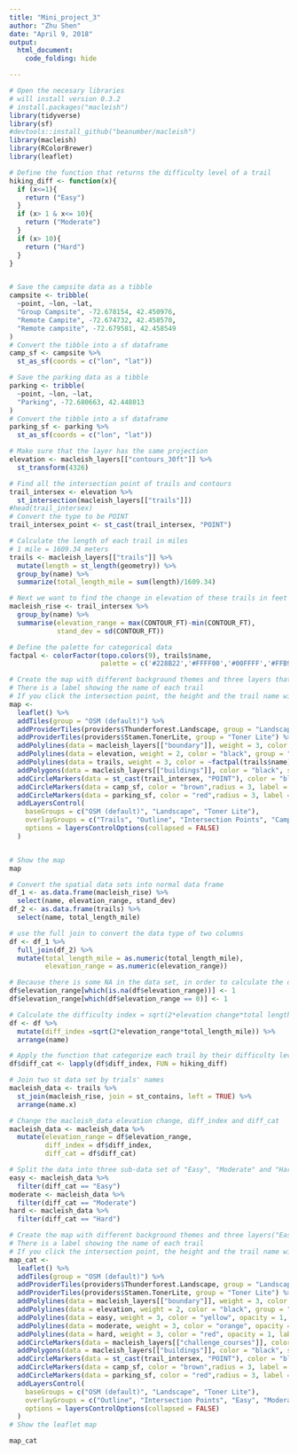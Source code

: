 ---
title: "Mini_project_3"
author: "Zhu Shen"
date: "April 9, 2018"
output:
  html_document:
    code_folding: hide

---

```{r setup, include=FALSE}
# Open the necesary libraries 
# will install version 0.3.2
# install.packages("macleish")
library(tidyverse)
library(sf)
#devtools::install_github("beanumber/macleish")
library(macleish)
library(RColorBrewer)
library(leaflet)
```

```{r, warning = FALSE, message = FALSE}
# Define the function that returns the difficulty level of a trail
hiking_diff <- function(x){
  if (x<=1){
    return ("Easy")
  }
  if (x> 1 & x<= 10){
    return ("Moderate")
  }
  if (x> 10){
    return ("Hard")
  }
}


# Save the campsite data as a tibble 
campsite <- tribble(
  ~point, ~lon, ~lat,
  "Group Campsite", -72.678154, 42.450976, 
  "Remote Campite", -72.674732, 42.458570, 
  "Remote campsite", -72.679581, 42.458549
)
# Convert the tibble into a sf dataframe
camp_sf <- campsite %>%
  st_as_sf(coords = c("lon", "lat"))

# Save the parking data as a tibble 
parking <- tribble(
  ~point, ~lon, ~lat,
  "Parking", -72.680663, 42.448013
)
# Convert the tibble into a sf dataframe
parking_sf <- parking %>%
  st_as_sf(coords = c("lon", "lat"))
```

```{r, warning = FALSE, message = FALSE}
# Make sure that the layer has the same projection 
elevation <- macleish_layers[["contours_30ft"]] %>%
  st_transform(4326) 

# Find all the intersection point of trails and contours 
trail_intersex <- elevation %>%
  st_intersection(macleish_layers[["trails"]])
#head(trail_intersex)
# Convert the type to be POINT  
trail_intersex_point <- st_cast(trail_intersex, "POINT")

# Calculate the length of each trail in miles 
# 1 mile = 1609.34 meters
trails <- macleish_layers[["trails"]] %>%
  mutate(length = st_length(geometry)) %>%
  group_by(name) %>%
  summarize(total_length_mile = sum(length)/1609.34)

# Next we want to find the change in elevation of these trails in feet 
macleish_rise <- trail_intersex %>%
  group_by(name) %>%
  summarise(elevation_range = max(CONTOUR_FT)-min(CONTOUR_FT), 
            stand_dev = sd(CONTOUR_FT))

# Define the palette for categorical data 
factpal <- colorFactor(topo.colors(9), trails$name, 
                       palette = c('#228B22','#FFFF00','#00FFFF','#FFB90F','#6495ED', '#FF0000','#FF82AB','#836FFF','#FFBBFF'))

# Create the map with different background themes and three layers that are controlled by the button 
# There is a label showing the name of each trail
# If you click the intersection point, the height and the trail name will pop up
map <- 
  leaflet() %>%
  addTiles(group = "OSM (default)") %>%
  addProviderTiles(providers$Thunderforest.Landscape, group = "Landscape") %>%
  addProviderTiles(providers$Stamen.TonerLite, group = "Toner Lite") %>%
  addPolylines(data = macleish_layers[["boundary"]], weight = 3, color = "green", fill = "green", group = "Outline") %>%
  addPolylines(data = elevation, weight = 2, color = "black", group = "Outline") %>%
  addPolylines(data = trails, weight = 3, color = ~factpal(trails$name), opacity = 1, label = ~name, group = "Trails") %>%
  addPolygons(data = macleish_layers[["buildings"]], color = "black", stroke = FALSE, label = "Buildings") %>%
  addCircleMarkers(data = st_cast(trail_intersex, "POINT"), color = "blue",radius = 3, popup = ~paste("Trail: ",name,"<br/>Elevation: ", CONTOUR_FT, "ft"), group = "Intersection Points") %>%
  addCircleMarkers(data = camp_sf, color = "brown",radius = 3, label = ~point, group = "Campsites") %>%
  addCircleMarkers(data = parking_sf, color = "red",radius = 3, label = ~point, group = "Parking") %>%
  addLayersControl(
    baseGroups = c("OSM (default)", "Landscape", "Toner Lite"),
    overlayGroups = c("Trails", "Outline", "Intersection Points", "Campsites", "Parking"),
    options = layersControlOptions(collapsed = FALSE)
  )


# Show the map
map

```

```{r, message = FALSE, warning = FALSE}
# Convert the spatial data sets into normal data frame 
df_1 <- as.data.frame(macleish_rise) %>%
  select(name, elevation_range, stand_dev)
df_2 <- as.data.frame(trails) %>%
  select(name, total_length_mile)

# use the full join to convert the data type of two columns 
df <- df_1 %>%
  full_join(df_2) %>%
  mutate(total_length_mile = as.numeric(total_length_mile), 
         elevation_range = as.numeric(elevation_range))

# Because there is some NA in the data set, in order to calculate the difficulty level
df$elevation_range[which(is.na(df$elevation_range))] <- 1
df$elevation_range[which(df$elevation_range == 0)] <- 1

# Calculate the difficulty index = sqrt(2*elevation change*total length in mile))
df <- df %>%
  mutate(diff_index =sqrt(2*elevation_range*total_length_mile)) %>%
  arrange(name)

# Apply the function that categorize each trail by their difficulty level
df$diff_cat <- lapply(df$diff_index, FUN = hiking_diff)

# Join two st data set by trials' names 
macleish_data <- trails %>%
  st_join(macleish_rise, join = st_contains, left = TRUE) %>%
  arrange(name.x)

# Change the macleish_data elevation change, diff_index and diff_cat
macleish_data <- macleish_data %>%
  mutate(elevation_range = df$elevation_range, 
         diff_index = df$diff_index, 
         diff_cat = df$diff_cat)

# Split the data into three sub-data set of "Easy", "Moderate" and "Hard"
easy <- macleish_data %>%
  filter(diff_cat == "Easy")
moderate <- macleish_data %>%
  filter(diff_cat == "Moderate")
hard <- macleish_data %>%
  filter(diff_cat == "Hard")

# Create the map with different background themes and three layers("Easy", "Moderate" and "Hard") that are controlled by the button 
# There is a label showing the name of each trail
# If you click the intersection point, the height and the trail name will pop up
map_cat <- 
  leaflet() %>%
  addTiles(group = "OSM (default)") %>%
  addProviderTiles(providers$Thunderforest.Landscape, group = "Landscape") %>%
  addProviderTiles(providers$Stamen.TonerLite, group = "Toner Lite") %>%
  addPolylines(data = macleish_layers[["boundary"]], weight = 3, color = "green", fill = "green", group = "Outline") %>%
  addPolylines(data = elevation, weight = 2, color = "black", group = "Outline") %>%
  addPolylines(data = easy, weight = 3, color = "yellow", opacity = 1, label = ~name.x, group = "Easy") %>%
  addPolylines(data = moderate, weight = 3, color = "orange", opacity = 1, label = ~name.x, group = "Moderate") %>%
  addPolylines(data = hard, weight = 3, color = "red", opacity = 1, label = ~name.x, group = "Hard") %>%
  addCircleMarkers(data = macleish_layers[["challenge_courses"]], color = "green",radius = 3, label = ~paste("Challenge Course: ",cmt), group = "Challenge Course") %>%
  addPolygons(data = macleish_layers[["buildings"]], color = "black", stroke = FALSE, label = "Buildings") %>%
  addCircleMarkers(data = st_cast(trail_intersex, "POINT"), color = "blue",radius = 2, popup = ~paste("Trail: ",name,"<br/>Elevation: ", CONTOUR_FT, "ft"), group = "Intersection Points") %>%
  addCircleMarkers(data = camp_sf, color = "brown",radius = 3, label = ~point, group = "Campsites") %>%
  addCircleMarkers(data = parking_sf, color = "red",radius = 3, label = ~point, group = "Parking") %>%
  addLayersControl(
    baseGroups = c("OSM (default)", "Landscape", "Toner Lite"),
    overlayGroups = c("Outline", "Intersection Points", "Easy", "Moderate", "Hard", "Challenge Course", "Campsites", "Parking"),
    options = layersControlOptions(collapsed = FALSE)
  )
# Show the leaflet map

map_cat


```


